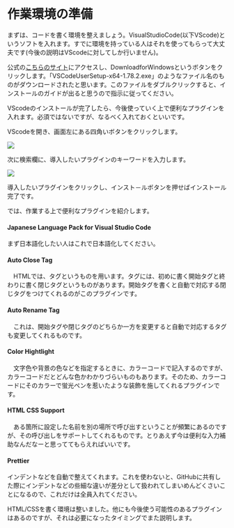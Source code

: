 # 作業環境の準備

まずは、コードを書く環境を整えましょう。VisualStudioCode(以下VScode)というソフトを入れます。すでに環境を持っている人はそれを使ってもらって大丈夫です(今後の説明はVScodeに対してしか行いません)。

公式の[こちらのサイト](https://code.visualstudio.com/)にアクセスし、DownloadforWindowsというボタンをクリックします。「VSCodeUserSetup-x64-1.78.2.exe」のようなファイル名のものがダウンロードされたと思います。このファイルをダブルクリックすると、インストールのガイドが出ると思うので指示に従ってください。

VScodeのインストールが完了したら、今後使っていく上で便利なプラグインを入れます。必須ではないですが、なるべく入れておくといいです。

VScodeを開き、画面左にある四角いボタンをクリックします。

![](./assets/02-plugin.png)

次に検索欄に、導入したいプラグインのキーワードを入力します。

![](./assets/02-plugin_search.png)

導入したいプラグインをクリックし、インスト－ルボタンを押せばインストール完了です。

では、作業する上で便利なプラグインを紹介します。

#### Japanese Language Pack for Visual Studio Code

まず日本語化したい人はこれで日本語化してください。


#### Auto Close Tag

　HTMLでは、タグというものを用います。タグには、初めに書く開始タグと終わりに書く閉じタグというものがあります。開始タグを書くと自動で対応する閉じタグをつけてくれるのがこのプラグインです。


#### Auto Rename Tag

　これは、開始タグや閉じタグのどちらか一方を変更すると自動で対応するタグも変更してくれるものです。


#### Color Hightlight

　文字色や背景の色などを指定するときに、カラーコードで記入するのですが、カラーコードだとどんな色かわかりづらいものもあります。そのため、カラーコードにそのカラーで蛍光ペンを惹いたような装飾を施してくれるプラグインです。


#### HTML CSS Support

　ある箇所に設定した名前を別の場所で呼び出すということが頻繁にあるのですが、その呼び出しをサポートしてくれるものです。とりあえず今は便利な入力補助なんだなーと思っててもらえればいいです。


#### Prettier

インデントなどを自動で整えてくれます。これを使わないと、GitHubに共有した際にインデントなどの些細な違いが差分として扱われてしまいめんどくさいことになるので、これだけは全員入れてください。


HTML/CSSを書く環境は整いました。他にも今後使う可能性のあるプラグインはあるのですが、それは必要になったタイミングでまた説明します。
